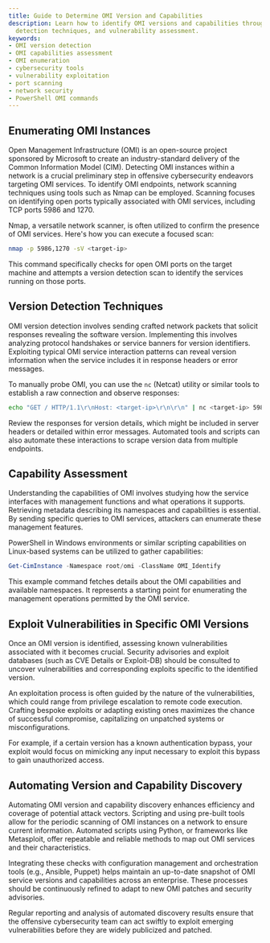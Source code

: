 ```yaml
---
title: Guide to Determine OMI Version and Capabilities
description: Learn how to identify OMI versions and capabilities through enumeration,
  detection techniques, and vulnerability assessment.
keywords:
- OMI version detection
- OMI capabilities assessment
- OMI enumeration
- cybersecurity tools
- vulnerability exploitation
- port scanning
- network security
- PowerShell OMI commands
---
```


## Enumerating OMI Instances

Open Management Infrastructure (OMI) is an open-source project sponsored by Microsoft to create an industry-standard delivery of the Common Information Model (CIM). Detecting OMI instances within a network is a crucial preliminary step in offensive cybersecurity endeavors targeting OMI services. To identify OMI endpoints, network scanning techniques using tools such as Nmap can be employed. Scanning focuses on identifying open ports typically associated with OMI services, including TCP ports 5986 and 1270. 

Nmap, a versatile network scanner, is often utilized to confirm the presence of OMI services. Here's how you can execute a focused scan:

```bash
nmap -p 5986,1270 -sV <target-ip>
```

This command specifically checks for open OMI ports on the target machine and attempts a version detection scan to identify the services running on those ports.

## Version Detection Techniques

OMI version detection involves sending crafted network packets that solicit responses revealing the software version. Implementing this involves analyzing protocol handshakes or service banners for version identifiers. Exploiting typical OMI service interaction patterns can reveal version information when the service includes it in response headers or error messages.

To manually probe OMI, you can use the `nc` (Netcat) utility or similar tools to establish a raw connection and observe responses:

```bash
echo "GET / HTTP/1.1\r\nHost: <target-ip>\r\n\r\n" | nc <target-ip> 5986
```

Review the responses for version details, which might be included in server headers or detailed within error messages. Automated tools and scripts can also automate these interactions to scrape version data from multiple endpoints.

## Capability Assessment

Understanding the capabilities of OMI involves studying how the service interfaces with management functions and what operations it supports. Retrieving metadata describing its namespaces and capabilities is essential. By sending specific queries to OMI services, attackers can enumerate these management features.

PowerShell in Windows environments or similar scripting capabilities on Linux-based systems can be utilized to gather capabilities:

```powershell
Get-CimInstance -Namespace root/omi -ClassName OMI_Identify
```

This example command fetches details about the OMI capabilities and available namespaces. It represents a starting point for enumerating the management operations permitted by the OMI service.

## Exploit Vulnerabilities in Specific OMI Versions

Once an OMI version is identified, assessing known vulnerabilities associated with it becomes crucial. Security advisories and exploit databases (such as CVE Details or Exploit-DB) should be consulted to uncover vulnerabilities and corresponding exploits specific to the identified version. 

An exploitation process is often guided by the nature of the vulnerabilities, which could range from privilege escalation to remote code execution. Crafting bespoke exploits or adapting existing ones maximizes the chance of successful compromise, capitalizing on unpatched systems or misconfigurations.

For example, if a certain version has a known authentication bypass, your exploit would focus on mimicking any input necessary to exploit this bypass to gain unauthorized access.

## Automating Version and Capability Discovery

Automating OMI version and capability discovery enhances efficiency and coverage of potential attack vectors. Scripting and using pre-built tools allow for the periodic scanning of OMI instances on a network to ensure current information. Automated scripts using Python, or frameworks like Metasploit, offer repeatable and reliable methods to map out OMI services and their characteristics.

Integrating these checks with configuration management and orchestration tools (e.g., Ansible, Puppet) helps maintain an up-to-date snapshot of OMI service versions and capabilities across an enterprise. These processes should be continuously refined to adapt to new OMI patches and security advisories. 

Regular reporting and analysis of automated discovery results ensure that the offensive cybersecurity team can act swiftly to exploit emerging vulnerabilities before they are widely publicized and patched.